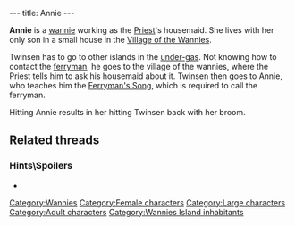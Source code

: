 ---
title: Annie
---

{{Character|
Name=Annie|
Image=BFANNIE.jpg|
Race=[[Wannie]]|
Gender=Female|
Size=Large|
Age=Adult}}

'''Annie''' is a [[wannie]] working as the [[Priest]]'s housemaid. She lives with her only son in a small house in the [[Village of the Wannies]].

Twinsen has to go to other islands in the [[under-gas]]. Not knowing how to contact the [[ferryman]], he goes to the village of the wannies, where the Priest tells him to ask his housemaid about it. Twinsen then goes to Annie, who teaches him the [[Ferryman's Song]], which is required to call the ferryman.

Hitting Annie results in her hitting Twinsen back with her broom.

==Related threads==
===Hints\Spoilers===
* {{thread|id=907|title=Monk's housemaid}}

[[Category:Wannies]]
[[Category:Female characters]]
[[Category:Large characters]]
[[Category:Adult characters]]
[[Category:Wannies Island inhabitants]]